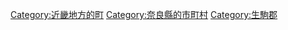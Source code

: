 {{Commonscat|Heguri, Nara}}
{{Catmore}}

{{DEFAULTSORT:Heguri}}
[[Category:近畿地方的町|Category:近畿地方的町]]
[[Category:奈良縣的市町村|Category:奈良縣的市町村]]
[[Category:生駒郡|Category:生駒郡]]